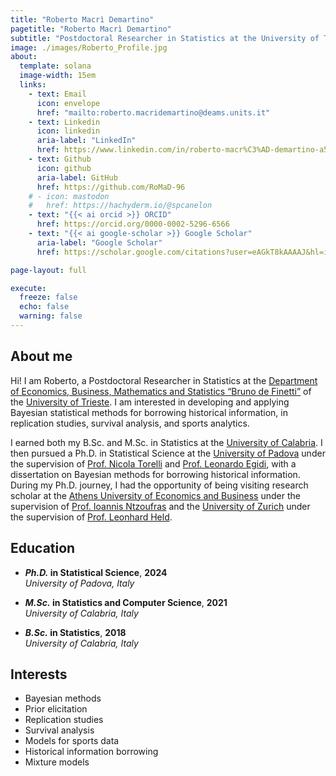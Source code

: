 ```yaml
---
title: "Roberto Macrì Demartino"
pagetitle: "Roberto Macrì Demartino"
subtitle: "Postdoctoral Researcher in Statistics at the University of Trieste"
image: ./images/Roberto_Profile.jpg
about:
  template: solana
  image-width: 15em
  links:
    - text: Email
      icon: envelope
      href: "mailto:roberto.macridemartino@deams.units.it"
    - text: Linkedin
      icon: linkedin
      aria-label: "LinkedIn"
      href: https://www.linkedin.com/in/roberto-macr%C3%AD-demartino-a51459204/
    - text: Github
      icon: github
      aria-label: GitHub
      href: https://github.com/RoMaD-96
    # - icon: mastodon
    #   href: https://hachyderm.io/@spcanelon
    - text: "{{< ai orcid >}} ORCID"
      href: https://orcid.org/0000-0002-5296-6566
    - text: "{{< ai google-scholar >}} Google Scholar"
      aria-label: "Google Scholar"
      href: https://scholar.google.com/citations?user=eAGkT8kAAAAJ&hl=it

page-layout: full

execute: 
  freeze: false
  echo: false
  warning: false
---
```


::: {style="text-align: left;"}
# About me

Hi! I am Roberto, a Postdoctoral Researcher in Statistics at the [Department of Economics, Business, Mathematics and Statistics “Bruno de Finetti”](https://deams.units.it/en/department/people/macr%C3%AD-demartino-roberto/317936) of the [University of Trieste](https://portale.units.it/en). I am interested in developing and applying Bayesian statistical methods for borrowing historical information, in replication studies, survival analysis, and sports analytics.

I earned both my B.Sc. and M.Sc. in Statistics at the [University of Calabria](https://www.unical.it/?lang=en). I then pursued a Ph.D. in Statistical Science at the [University of Padova](https://www.unipd.it/en/) under the supervision of [Prof. Nicola Torelli](https://scholar.google.it/citations?user=l5fIs0wAAAAJ&hl=it) and [Prof. Leonardo Egidi](https://scholar.google.it/citations?hl=it&user=Ux1LY_Qx7T8C), with a dissertation on Bayesian methods for borrowing historical information. During my Ph.D. journey, I had the opportunity of being visiting research scholar at the [Athens University of Economics and Business](https://www.aueb.gr/en) under the supervision of [Prof. Ioannis Ntzoufras](https://scholar.google.it/citations?user=nZahG6wAAAAJ&hl=it) and the [University of Zurich](https://www.uzh.ch/en.html) under the supervision of [Prof. Leonhard Held](https://scholar.google.it/citations?hl=it&user=KKqXo7sAAAAJ).
:::

:::: {.grid}

::: {.g-col-12 .g-col-md-8 style="text-align: left;"}
## Education

- **_Ph.D._ in Statistical Science**, **2024**  
  *University of Padova, Italy*

- **_M.Sc._ in Statistics and Computer Science**, **2021**  
  *University of Calabria, Italy*

- **_B.Sc._ in Statistics**, **2018**  
  *University of Calabria, Italy*
:::

::: {.g-col-12 .g-col-md-4 style="text-align: left;"}
## Interests

- Bayesian methods
- Prior elicitation
- Replication studies
- Survival analysis
- Models for sports data
- Historical information borrowing 
- Mixture models
:::

::::

